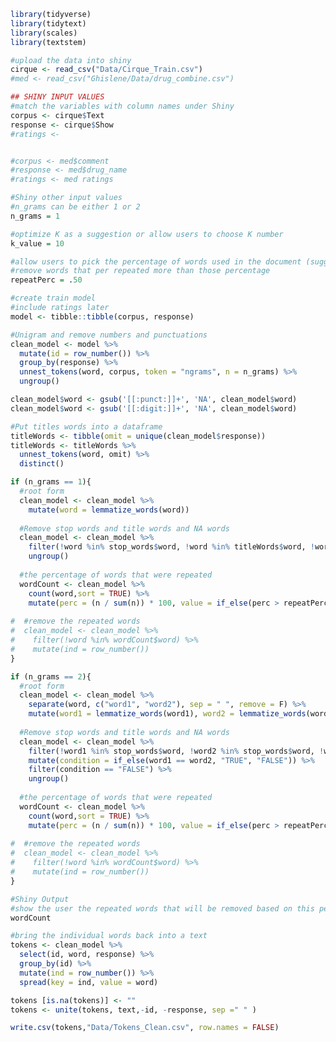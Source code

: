 
```r
library(tidyverse)
library(tidytext)
library(scales)
library(textstem)

#upload the data into shiny
cirque <- read_csv("Data/Cirque_Train.csv")
#med <- read_csv("Ghislene/Data/drug_combine.csv")
```

```r
## SHINY INPUT VALUES
#match the variables with column names under Shiny
corpus <- cirque$Text
response <- cirque$Show
#ratings <- 


#corpus <- med$comment
#response <- med$drug_name
#ratings <- med ratings

#Shiny other input values
#n_grams can be either 1 or 2
n_grams = 1

#optimize K as a suggestion or allow users to choose K number
k_value = 10

#allow users to pick the percentage of words used in the document (suggest 50,60,70 percentages)
#remove words that per repeated more than those percentage
repeatPerc = .50
```

```r
#create train model
#include ratings later
model <- tibble::tibble(corpus, response)

#Unigram and remove numbers and punctuations
clean_model <- model %>%
  mutate(id = row_number()) %>%
  group_by(response) %>%
  unnest_tokens(word, corpus, token = "ngrams", n = n_grams) %>%
  ungroup()

clean_model$word <- gsub('[[:punct:]]+', 'NA', clean_model$word)
clean_model$word <- gsub('[[:digit:]]+', 'NA', clean_model$word)

#Put titles words into a dataframe
titleWords <- tibble(omit = unique(clean_model$response))
titleWords <- titleWords %>%
  unnest_tokens(word, omit) %>%
  distinct()

if (n_grams == 1){
  #root form
  clean_model <- clean_model %>%
    mutate(word = lemmatize_words(word))
  
  #Remove stop words and title words and NA words
  clean_model <- clean_model %>%
    filter(!word %in% stop_words$word, !word %in% titleWords$word, !word %in% "NA") %>%
    ungroup()
  
  #the percentage of words that were repeated
  wordCount <- clean_model %>%
    count(word,sort = TRUE) %>%
    mutate(perc = (n / sum(n)) * 100, value = if_else(perc > repeatPerc, "TRUE", "FALSE"))
  
#  #remove the repeated words
#  clean_model <- clean_model %>%
#    filter(!word %in% wordCount$word) %>%
#    mutate(ind = row_number())
}

if (n_grams == 2){
  #root form
  clean_model <- clean_model %>%
    separate(word, c("word1", "word2"), sep = " ", remove = F) %>%
    mutate(word1 = lemmatize_words(word1), word2 = lemmatize_words(word2))
  
  #Remove stop words and title words and NA words
  clean_model <- clean_model %>%
    filter(!word1 %in% stop_words$word, !word2 %in% stop_words$word, !word1 %in% titleWords$word, !word2 %in% titleWords$word, !word1 %in% "NA", !word2 %in% "NA") %>%
    mutate(condition = if_else(word1 == word2, "TRUE", "FALSE")) %>%
    filter(condition == "FALSE") %>%
    ungroup()
  
  #the percentage of words that were repeated
  wordCount <- clean_model %>%
    count(word,sort = TRUE) %>%
    mutate(perc = (n / sum(n)) * 100, value = if_else(perc > repeatPerc, "TRUE", "FALSE"))
  
#  #remove the repeated words
#  clean_model <- clean_model %>%
#    filter(!word %in% wordCount$word) %>%
#    mutate(ind = row_number())
}

```

```r
#Shiny Output
#show the user the repeated words that will be removed based on this percentage criteria
wordCount
```

```r
#bring the individual words back into a text
tokens <- clean_model %>% 
  select(id, word, response) %>%
  group_by(id) %>%
  mutate(ind = row_number()) %>%
  spread(key = ind, value = word)

tokens [is.na(tokens)] <- ""
tokens <- unite(tokens, text,-id, -response, sep =" " )
```

```r
write.csv(tokens,"Data/Tokens_Clean.csv", row.names = FALSE)
```

